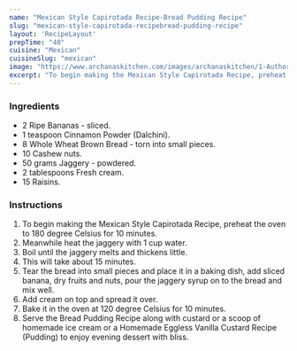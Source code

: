 ---
name: "Mexican Style Capirotada Recipe-Bread Pudding Recipe"
slug: "mexican-style-capirotada-recipebread-pudding-recipe"
layout: 'RecipeLayout'
prepTime: "40"
cuisine: "Mexican"
cuisineSlug: "mexican"
image: "https://www.archanaskitchen.com/images/archanaskitchen/1-Author/sibyl_sunitha/Mexican_Style_Capirotada_Recipe_Bread_Pudding_Recipe.jpg"
excerpt: "To begin making the Mexican Style Capirotada Recipe, preheat the oven to 180 degree Celsius for 10 minutes"
---

### Ingredients

- 2 Ripe Bananas - sliced.
- 1 teaspoon Cinnamon Powder (Dalchini).
- 8 Whole Wheat Brown Bread - torn into small pieces.
- 10 Cashew nuts.
- 50 grams Jaggery - powdered.
- 2 tablespoons Fresh cream.
- 15 Raisins.

### Instructions

1. To begin making the Mexican Style Capirotada Recipe, preheat the oven to 180 degree Celsius for 10 minutes.
1. Meanwhile heat the jaggery with 1 cup water.
1. Boil until the jaggery melts and thickens little.
1. This will take about 15 minutes.
1. Tear the bread into small pieces and place it in a baking dish, add sliced banana, dry fruits and nuts, pour the jaggery syrup on to the bread and mix well.
1. Add cream on top and spread it over.
1. Bake it in the oven at 120 degree Celsius for 10 minutes.
1. Serve the Bread Pudding Recipe along with custard or a scoop of homemade ice cream  or a Homemade Eggless Vanilla Custard Recipe (Pudding) to enjoy evening dessert with bliss.
